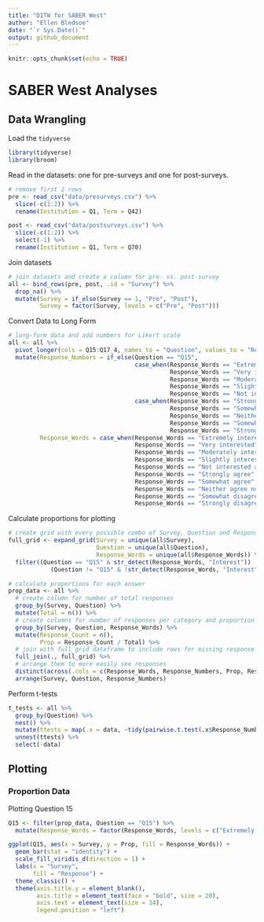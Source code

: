 ```yaml
---
title: "DITW for SABER West"
author: "Ellen Bledsoe"
date: "`r Sys.Date()`"
output: github_document
---
```


```r
knitr::opts_chunk$set(echo = TRUE)
```

# SABER West Analyses

## Data Wrangling

Load the `tidyverse`
```r
library(tidyverse)
library(broom)
```

Read in the datasets: one for pre-surveys and one for post-surveys.
```r
# remove first 2 rows
pre <- read_csv("data/presurveys.csv") %>% 
  slice(-c(1:2)) %>% 
  rename(Institution = Q1, Term = Q42) 

post <- read_csv("data/postsurveys.csv") %>% 
  slice(-c(1:2)) %>% 
  select(-1) %>% 
  rename(Institution = Q1, Term = Q70)
```
Join datasets
```r
# join datasets and create a column for pre- vs. post-survey
all <- bind_rows(pre, post, .id = "Survey") %>% 
  drop_na() %>% 
  mutate(Survey = if_else(Survey == 1, "Pre", "Post"),
         Survey = factor(Survey, levels = c("Pre", "Post")))
```

Convert Data to Long Form
```r
# long-form data and add numbers for Likert scale
all <- all %>% 
  pivot_longer(cols = Q15:Q17_4, names_to = "Question", values_to = "Response_Words") %>% 
  mutate(Response_Numbers = if_else(Question == "Q15",
                                    case_when(Response_Words == "Extremely interested" ~ 5,
                                              Response_Words == "Very interested" ~ 4,
                                              Response_Words == "Moderately interested" ~ 3,
                                              Response_Words == "Slightly interested" ~ 2,
                                              Response_Words == "Not interested at all" ~ 1),
                                    case_when(Response_Words == "Strongly agree" ~ 5,
                                              Response_Words == "Somewhat agree" ~ 4,
                                              Response_Words == "Neither agree nor disagree" ~ 3,
                                              Response_Words == "Somewhat disagree" ~ 2,
                                              Response_Words == "Strongly disagree" ~ 1)),
         Response_Words = case_when(Response_Words == "Extremely interested" ~ "Extremely Interested",
                                    Response_Words == "Very interested" ~ "Very Interested",
                                    Response_Words == "Moderately interested" ~ "Moderately Interested",
                                    Response_Words == "Slightly interested" ~ "Slightly Interested",
                                    Response_Words == "Not interested at all" ~ "Not Interested At All",
                                    Response_Words == "Strongly agree" ~ "Strongly Agree",
                                    Response_Words == "Somewhat agree" ~ "Somewhat Agree",
                                    Response_Words == "Neither agree nor disagree" ~ "Neither Agree nor Disagree",
                                    Response_Words == "Somewhat disagree" ~ "Somewhat Disagree",
                                    Response_Words == "Strongly disagree" ~ "Strongly Disagree"))

```

Calculate proportions for plotting

```r
# create grid with every possible combo of Survey, Question and Response
full_grid <- expand_grid(Survey = unique(all$Survey),
                         Question = unique(all$Question),
                         Response_Words = unique(all$Response_Words)) %>% 
  filter((Question == "Q15" & str_detect(Response_Words, "Interest")) | 
            (Question != "Q15" & !str_detect(Response_Words, "Interest")))

# calculate proportions for each answer
prop_data <- all %>% 
  # create column for number of total responses
  group_by(Survey, Question) %>% 
  mutate(Total = n()) %>% 
  # create columns for number of responses per category and proportion
  group_by(Survey, Question, Response_Words) %>% 
  mutate(Response_Count = n(),
         Prop = Response_Count / Total) %>% 
  # join with full_grid dataframe to include rows for missing response combos (did I need to?)
  full_join(., full_grid) %>% 
  # arrange them to more easily see responses
  distinct(across(.cols = c(Response_Words, Response_Numbers, Prop, Response_Count, Total))) %>% 
  arrange(Survey, Question, Response_Numbers)
```

Perform t-tests

```r
t_tests <- all %>% 
  group_by(Question) %>% 
  nest() %>% 
  mutate(ttests = map(.x = data, ~tidy(pairwise.t.test(.x$Response_Numbers, .x$Survey, p.adjust.method = "none")))) %>%  
  unnest(ttests) %>% 
  select(-data)
```


## Plotting

### Proportion Data

Plotting Question 15
```r
Q15 <- filter(prop_data, Question == "Q15") %>% 
  mutate(Response_Words = factor(Response_Words, levels = c("Extremely Interested", "Very Interested", "Moderately Interested", "Slightly Interested", "Not Interested At All")))

ggplot(Q15, aes(x = Survey, y = Prop, fill = Response_Words)) +
  geom_bar(stat = "identity") +
  scale_fill_viridis_d(direction = 1) +
  labs(x = "Survey",
       fill = "Response") +
  theme_classic() +
  theme(axis.title.y = element_blank(),
        axis.title = element_text(face = "bold", size = 20),
        axis.text = element_text(size = 14),
        legend.position = "left")
```

